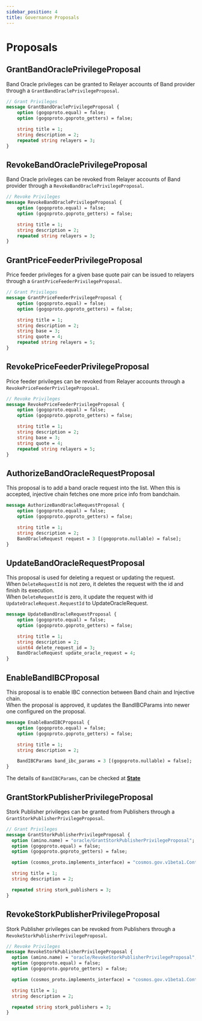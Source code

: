 ```yaml
---
sidebar_position: 4
title: Governance Proposals
---
```


# Proposals

## GrantBandOraclePrivilegeProposal

Band Oracle privileges can be granted to Relayer accounts of Band provider through a `GrantBandOraclePrivilegeProposal`.

```protobuf
// Grant Privileges
message GrantBandOraclePrivilegeProposal {
    option (gogoproto.equal) = false;
    option (gogoproto.goproto_getters) = false;

    string title = 1;
    string description = 2;
    repeated string relayers = 3;
}
```

## RevokeBandOraclePrivilegeProposal

Band Oracle privileges can be revoked from Relayer accounts of Band provider through a `RevokeBandOraclePrivilegeProposal`.

```protobuf
// Revoke Privileges
message RevokeBandOraclePrivilegeProposal {
    option (gogoproto.equal) = false;
    option (gogoproto.goproto_getters) = false;

    string title = 1;
    string description = 2;
    repeated string relayers = 3;
}
```

## GrantPriceFeederPrivilegeProposal

Price feeder privileges for a given base quote pair can be issued to relayers through a `GrantPriceFeederPrivilegeProposal`.

```protobuf
// Grant Privileges
message GrantPriceFeederPrivilegeProposal {
    option (gogoproto.equal) = false;
    option (gogoproto.goproto_getters) = false;

    string title = 1;
    string description = 2;
    string base = 3;
    string quote = 4;
    repeated string relayers = 5;
}
```

## RevokePriceFeederPrivilegeProposal

Price feeder privileges can be revoked from Relayer accounts through a `RevokePriceFeederPrivilegeProposal`.

```protobuf
// Revoke Privileges
message RevokePriceFeederPrivilegeProposal {
    option (gogoproto.equal) = false;
    option (gogoproto.goproto_getters) = false;

    string title = 1;
    string description = 2;
    string base = 3;
    string quote = 4;
    repeated string relayers = 5;
}
```

## AuthorizeBandOracleRequestProposal

This proposal is to add a band oracle request into the list. When this is accepted, injective chain fetches one more price info from bandchain.

```protobuf
message AuthorizeBandOracleRequestProposal {
    option (gogoproto.equal) = false;
    option (gogoproto.goproto_getters) = false;

    string title = 1;
    string description = 2;
    BandOracleRequest request = 3 [(gogoproto.nullable) = false];
}
```

## UpdateBandOracleRequestProposal

This proposal is used for deleting a request or updating the request.\
When `DeleteRequestId` is not zero, it deletes the request with the id and finish its execution.\
When `DeleteRequestId` is zero, it update the request with id `UpdateOracleRequest.RequestId` to UpdateOracleRequest.

```protobuf
message UpdateBandOracleRequestProposal {
    option (gogoproto.equal) = false;
    option (gogoproto.goproto_getters) = false;

    string title = 1;
    string description = 2;
    uint64 delete_request_id = 3;
    BandOracleRequest update_oracle_request = 4;
}
```

## EnableBandIBCProposal

This proposal is to enable IBC connection between Band chain and Injective chain.\
When the proposal is approved, it updates the BandIBCParams into newer one configured on the proposal.

```protobuf
message EnableBandIBCProposal {
    option (gogoproto.equal) = false;
    option (gogoproto.goproto_getters) = false;

    string title = 1;
    string description = 2;

    BandIBCParams band_ibc_params = 3 [(gogoproto.nullable) = false];
}
```

The details of `BandIBCParams`, can be checked at [**State**](01_state/)

## GrantStorkPublisherPrivilegeProposal

Stork Publisher privileges can be granted from Publishers through a `GrantStorkPublisherPrivilegeProposal`.

```protobuf
// Grant Privileges
message GrantStorkPublisherPrivilegeProposal {
  option (amino.name) = "oracle/GrantStorkPublisherPrivilegeProposal";
  option (gogoproto.equal) = false;
  option (gogoproto.goproto_getters) = false;

  option (cosmos_proto.implements_interface) = "cosmos.gov.v1beta1.Content";

  string title = 1;
  string description = 2;

  repeated string stork_publishers = 3;
}
```

## RevokeStorkPublisherPrivilegeProposal

Stork Publisher privileges can be revoked from Publishers through a `RevokeStorkPublisherPrivilegeProposal`.

```protobuf
// Revoke Privileges
message RevokeStorkPublisherPrivilegeProposal {
  option (amino.name) = "oracle/RevokeStorkPublisherPrivilegeProposal";
  option (gogoproto.equal) = false;
  option (gogoproto.goproto_getters) = false;

  option (cosmos_proto.implements_interface) = "cosmos.gov.v1beta1.Content";

  string title = 1;
  string description = 2;

  repeated string stork_publishers = 3;
}
```
